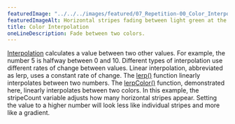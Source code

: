 ---
featuredImage: "../../../images/featured/07_Repetition-00_Color_Interpolation-thumbnail.png"
featuredImageAlt: Horizontal stripes fading between light green at the top and dark blue at the bottom.
title: Color Interpolation
oneLineDescription: Fade between two colors.
---

<a href="https://developer.mozilla.org/en-US/docs/Glossary/Interpolation" target="_blank">Interpolation</a>
calculates a value between two other values. For example, the number 5 is
halfway between 0 and 10. Different types of interpolation use
different rates of change between values. Linear interpolation,
abbreviated as lerp, uses a constant rate of change. The
<a href="https://p5js.org/reference/#/p5/lerp" target="_blank">lerp()</a>
function linearly interpolates between two numbers. The
<a href="https://p5js.org/reference/#/p5/lerpColor" target="_blank">lerpColor()</a>
function, demonstrated here, linearly interpolates between two colors.
In this example, the stripeCount variable adjusts how many horizontal
stripes appear. Setting the value to a higher number will look less
like individual stripes and more like a gradient.